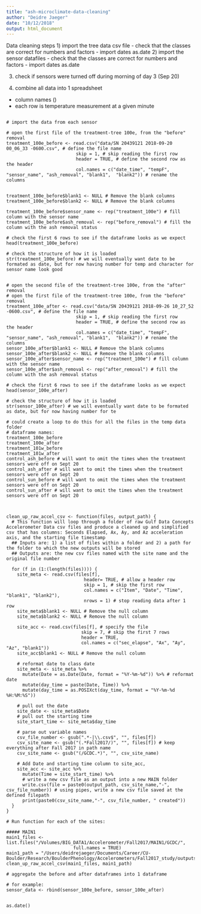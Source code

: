 ```yaml
---
title: "ash-microclimate-data-cleaning"
author: "Deidre Jaeger"
date: "10/12/2018"
output: html_document
---
```


Data cleaning steps
1) import the tree data csv file
  - check that the classes are correct for numbers and factors
  - import dates as.date
2) import the sensor datafiles
 - check that the classes are correct for numbers and factors
 - import dates as.date
 
3) check if sensors were turned off during morning of day 3 (Sep 20)
 
 4) combine all data into 1 spreadsheet
 - column names ()
 - each row is temperature measurement at a given minute
 
```r-load-libraries

```
 
 
 
```r-import-data

# import the data from each sensor

# open the first file of the treatment-tree 100e, from the "before" removal
treatment_100e_before <- read.csv("data/SN 20439121 2018-09-20 00_06_33 -0600.csv", # define the file name
                          skip = 1, # skip reading the first row
                          header = TRUE, # define the second row as the header
                          col.names = c("date_time", "tempF", "sensor_name", "ash_removal", "blank1",  "blank2")) # rename the columns


treatment_100e_before$blank1 <- NULL # Remove the blank columns
treatment_100e_before$blank2 <- NULL # Remove the blank columns

treatment_100e_before$sensor_name <- rep("treatment_100e") # fill column with the sensor name
treatment_100e_before$ash_removal <- rep("before_removal") # fill the column with the ash removal status

# check the first 6 rows to see if the dataframe looks as we expect
head(treatment_100e_before)

# check the structure of how it is loaded
str(treatment_100e_before) # we will eventually want date to be formated as date, but for now having number for temp and character for sensor name look good


# open the second file of the treatment-tree 100e, from the "after" removal
# open the first file of the treatment-tree 100e, from the "before" removal
treatment_100e_after <- read.csv("data/SN 20439121 2018-09-26 10_27_52 -0600.csv", # define the file name
                          skip = 1, # skip reading the first row
                          header = TRUE, # define the second row as the header
                          col.names = c("date_time", "tempF", "sensor_name", "ash_removal", "blank1",  "blank2")) # rename the columns
sensor_100e_after$blank1 <- NULL # Remove the blank columns
sensor_100e_after$blank2 <- NULL # Remove the blank columns
sensor_100e_after$sensor_name <- rep("treatment_100e") # fill column with the sensor name
sensor_100e_after$ash_removal <- rep("after_removal") # fill the column with the ash removal status

# check the first 6 rows to see if the dataframe looks as we expect
head(sensor_100e_after)

# check the structure of how it is loaded
str(sensor_100e_after) # we will eventually want date to be formated as date, but for now having number for te

# could create a loop to do this for all the files in the temp data folder
# dataframe names:
treatment_100e_before
treatment_100e_after 
treatment_101w_before
treatment_101w_after
control_ash_before # will want to omit the times when the treatment sensors were off on Sept 20
control_ash_after # will want to omit the times when the treatment sensors were off on Sept 20
control_sun_before # will want to omit the times when the treatment sensors were off on Sept 20
control_sun_after # will want to omit the times when the treatment sensors were off on Sept 20



```
 
```r-example-for-loop-data-loading

clean_up_raw_accel_csv <- function(files, output_path) {
  # This function will loop through a folder of raw Gulf Data Concepts Accelerometer Data csv files and produce a cleaned up and simplified csv that has columns: Seconds Elapsed, Ax, Ay, and Az acceleration axis, and the starting file timestamp
  ## Inputs are: 1) a list of files within a folder and 2) a path for the folder to which the new outputs will be stored
  ## Outputs are: the new csv files named with the site name and the original file number
  
  for (f in (1:(length(files)))) {
    site_meta <- read.csv(files[f], 
                             header= TRUE, # allow a header row
                             skip = 1, # skip the first row
                             col.names = c("Item", "Date", "Time", "blank1", "blank2"),
                             nrows = 1) # stop reading data after 1 row
    site_meta$blank1 <- NULL # Remove the null column
    site_meta$blank2 <- NULL # Remove the null column
    
    site_acc <- read.csv(files[f], # specify the file
                            skip = 7, # skip the first 7 rows
                            header = TRUE,
                            col.names = c("sec_elapse", "Ax", "Ay", "Az", "blank1"))
    site_acc$blank1 <- NULL # Remove the null column
    
    # reformat date to class date
    site_meta <- site_meta %>% 
      mutate(Date = as.Date(Date, format = "%Y-%m-%d")) %>% # reformat date
      mutate(day_time = paste(Date, Time)) %>% 
      mutate(day_time = as.POSIXct(day_time, format = "%Y-%m-%d %H:%M:%S"))
    
    # pull out the date
    site_date <- site_meta$Date
    # pull out the starting time
    site_start_time <- site_meta$day_time
    
    # parse out variable names
    csv_file_number <- gsub(".*-|\\.csv$", "", files[f])
    csv_site_name <- gsub("(.*Fall2017/)", "", files[f]) # keep everything after Fall 2017 in path name
    csv_site_name <- gsub("(/GCDC.*)", "", csv_site_name) 
    
    # Add Date and starting time column to site_acc, 
    site_acc <- site_acc %>% 
      mutate(Time = site_start_time) %>% 
      # write a new csv file as an output into a new MAIN folder
      write.csv(file = paste0(output_path, csv_site_name,"-", csv_file_number)) # using pipes, write a new csv file saved at the defined filepath
      print(paste0(csv_site_name,"-", csv_file_number, " created"))
  }
}

```
 
```r-use-function-data-loading
# Run function for each of the sites:

##### MAIN1
main1_files <- list.files("/Volumes/BIG_DATA1/Accelerometer/Fall2017/MAIN1/GCDC/",
                         full.names = TRUE)
main1_path = "/Users/deidrejaeger/Documents/Career/CU-Boulder/Research/BoulderPhenology/Accelerometers/Fall2017_study/outputs/main1/"
clean_up_raw_accel_csv(main1_files, main1_path)
```

 
 
```r-bind-into-1-csv

# aggregate the before and after dataframes into 1 dataframe

# for example:
sensor_data <- rbind(sensor_100e_before, sensor_100e_after)


```
 
```r-format-date-time

as.date()

```
 
 
 
